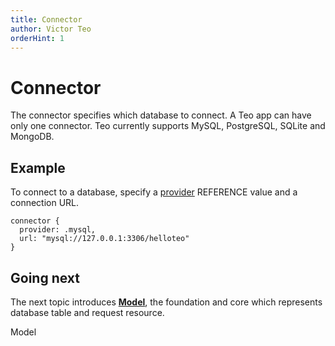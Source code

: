 ```yaml
---
title: Connector
author: Victor Teo
orderHint: 1
---
```



# Connector

The connector specifies which database to connect. A Teo app can have only
one connector. Teo currently supports MySQL, PostgreSQL, SQLite and MongoDB.

## Example

To connect to a database, specify a
[provider](/reference/api-reference/teo-schema-reference#types) <span class="concept">REFERENCE</span>
value and a connection URL.

```teo
connector {
  provider: .mysql,
  url: "mysql://127.0.0.1:3306/helloteo"
}
```

## Going next

The next topic introduces
[**Model**](/concepts/components/teo-server/model), the foundation and
core which represents database table and request resource.

<PrevNext>
  <div></div>
  <NextArticle href="/concepts/components/teo-schema/model">Model</NextArticle>
</PrevNext>
